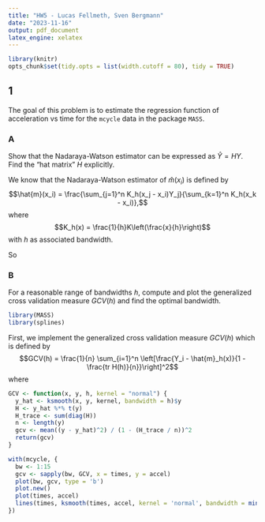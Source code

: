 ```yaml
---
title: "HW5 - Lucas Fellmeth, Sven Bergmann"
date: "2023-11-16"
output: pdf_document
latex_engine: xelatex
---
```


```r
library(knitr)
opts_chunk$set(tidy.opts = list(width.cutoff = 80), tidy = TRUE)
```
## 1
The goal of this problem is to estimate the regression function of acceleration vs time for the `mcycle` data in the package `MASS`.

### A
Show that the Nadaraya-Watson estimator can be expressed as $\hat{Y} = HY$. Find the "hat matrix" $H$ explicitly.

We know that the Nadaraya-Watson estimator of $\hat{m}(x_i)$ is defined by
$$\hat{m}(x_i) = \frac{\sum_{j=1}^n K_h(x_j - x_i)Y_j}{\sum_{k=1}^n K_h(x_k - x_i)},$$
where
$$K_h(x) = \frac{1}{h}K\left(\frac{x}{h}\right)$$
with $h$ as associated bandwidth.

So
\begin{align*}
\hat{m}(x_i)  &= \frac{\sum_{j=1}^n K_h(x_j - x_i)Y_j}{\sum_{k=1}^n K_h(x_k - x_i)} \\
&= \frac{\sum_{j=1}^n \frac{1}{h} K(\frac{x_j - x_i}{h})Y_j}{\sum_{k=1}^n \frac{1}{h} K(\frac{x_k - x_i}{h})} \\
&= \frac{\frac{1}{h} \sum_{j=1}^n K(\frac{x_j - x_i}{h})Y_j}{\frac{1}{h} \sum_{k=1}^n K(\frac{x_k - x_i}{h})} \\
&= \frac{\sum_{j=1}^n K(\frac{x_j - x_i}{h})Y_j}{\sum_{k=1}^n K(\frac{x_k - x_i}{h})} \\
&= \frac{\sum_{j=1}^n K(\frac{x_j - x_i}{h})}{\sum_{k=1}^n K(\frac{x_k - x_i}{h})} Y_j \\
&= \sum_{j=1}^n \underbrace{\frac{K(\frac{x_j - x_i}{h})}{\sum_{k=1}^n K(\frac{x_k - x_i}{h})}}_{H_{ij}} Y_j \\
\implies
\underbrace{\left(\begin{array}{c}
\hat{m}(x_1) \\
\vdots \\
\hat{m}(x_n)
\end{array}\right)}_{\hat{Y}}
&= \underbrace{\left(\begin{array}{ccc}
H(x_{11}) & \ldots & H(x_{1n}) \\
\vdots & \ddots & \vdots \\
H(x_{n1}) & \ldots & H(x_{nn})
\end{array}\right)}_{H}
\cdot
\underbrace{\left(\begin{array}{c}
m(x_1) \\
\vdots \\
m(x_n)
\end{array}\right)}_{Y}
\end{align*}


### B
For a reasonable range of bandwidths $h$, compute and plot the generalized cross validation measure $GCV(h)$ and find the optimal bandwidth.

```r
library(MASS)
library(splines)
```
First, we implement the generalized cross validation measure $GCV(h)$ which is defined by
$$GCV(h) = \frac{1}{n} \sum_{i=1}^n \left[\frac{Y_i - \hat{m}_h(x)}{1 - \frac{tr H(h)}{n}}\right]^2$$
where
```r
GCV <- function(x, y, h, kernel = "normal") {
  y_hat <- ksmooth(x, y, kernel, bandwidth = h)$y
  H <- y_hat %*% t(y)
  H_trace <- sum(diag(H))
  n <- length(y)
  gcv <- mean((y - y_hat)^2) / (1 - (H_trace / n))^2
  return(gcv)
}
```
```r
with(mcycle, {
  bw <- 1:15
  gcv <- sapply(bw, GCV, x = times, y = accel)
  plot(bw, gcv, type = 'b')
  plot.new()
  plot(times, accel)
  lines(times, ksmooth(times, accel, kernel = 'normal', bandwidth = min(gcv))$y, col = 'red', type = 'l')
})
```
